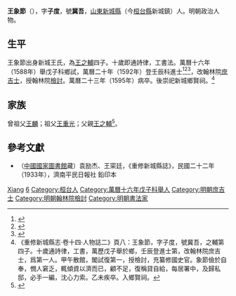 {{明清人物信息框
| 姓名 = 王象節
| 原名 =
| 圖片名稱= 
| 圖片大小 =
| 圖片說明 = 
| 最高職務 =翰林院檢討
| 國家 = 大明 
| 爵位 =
| 籍貫 = [[山東|山東]][[新城縣|新城縣]]
| 族裔 = 
| 字號 = 字子度，號冀吾
| 諡號 =
| 出生日期 = 生年不詳
| 出生地點 = 
| 逝世日期 = 萬曆二十三年(1595年）
| 逝世地點 =
| 墓葬 =
| 配偶 = 
| 親屬 = 
| 出身 =
* 萬曆二十年壬辰科同進士出身
| 經歷 =
| 著作 =  
}}
'''王象節'''（{{bd|？年||1595年||catIdx=W王}}），字'''子度'''，號'''冀吾'''，[[山東|山東]][[新城縣|新城縣]]（今[[桓台縣|桓台縣]]新城鎮）人。明朝政治人物。

==生平==
王象節出身新城王氏，為[[王之輔|王之輔]]四子。十歲即通詩律，工書法。萬曆十六年（1588年）舉戊子科鄉試，萬曆二十年（1592年）登壬辰科進士<ref>{{Cite book|title=《皇明贡举考》卷五|last=（明）[[张朝瑞|张朝瑞]]|first=|publisher=《续修四库全书》史部第828册|year=|isbn=|location=|pages=}}</ref><ref>{{Cite book|title=贡举志五种 上|last=鲁小俊，江俊伟著|first=|publisher=武汉：武汉大学出版社|year=2009|isbn=978-7-307-07043-1|location=|pages=}}</ref><ref>{{Cite book|title=近代中国史料丛刊续辑 785-790 明清进士题名录索引 1-6|last=朱保炯，谢沛霖|first=|publisher=文海出版社|year=1981|isbn=|location=台湾}}</ref>，改翰林院[[庶吉士|庶吉士]]，授翰林院[[檢討|檢討]]。萬曆二十三年（1595年）病卒。後崇祀新城鄉賢祠。<ref>《重修新城縣志·卷十四·人物誌二》頁八：王象節，字子度，號冀吾，之輔第四子。十歲通詩律，工書，萬歷戊子舉於鄉，壬辰登進士第，改翰林院庶吉士，爲第一人。甲午散館，閣試復第一，授檢討，充纂修國史官。象節儉於自奉，憫人窘乏，輒傾資以濟而已，顧不足，復稱貸自給，每居署中，及歸私邸，必手一編，沈心力索。乙未疾卒。入鄉賢祠。</ref>

==家族==
曾祖父[[王麟|王麟]]；祖父[[王重光|王重光]]；父親[[王之輔|王之輔]]<ref>{{Cite book|title=天一阁藏明代科举录选刊 登科录 点校本|last=龚延明主编|first=|publisher=宁波出版社|year=2016|isbn=978-7-5526-2320-8|location=宁波|pages=|quote=《天一閣藏明代科舉錄選刊.登科錄》之《萬曆二十年壬辰科殿試金榜》}}</ref>。

==參考文獻==
{{reflist}}
*（[[中國國家圖書館|中國國家圖書館]]藏）袁励杰、王寀廷，《重修新城縣誌》，民國二十二年（1933年），濟南平民日報社 鉛印本

{{萬曆二十年壬辰科殿試金榜}}
{{山東新城王氏}}

{{Authority control}}

{{DEFAULTSORT:Wang王}}
[[Category:王姓|Xiang]]
[[Category:新城王氏|6]]
[[Category:桓台人|Category:桓台人]]
[[Category:萬曆十六年戊子科舉人|Category:萬曆十六年戊子科舉人]]
[[Category:明朝庶吉士|Category:明朝庶吉士]]
[[Category:明朝翰林院檢討|Category:明朝翰林院檢討]]
[[Category:明朝書法家|Category:明朝書法家]]